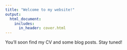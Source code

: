 ```yaml
---
title: "Welcome to my website!"
output:
  html_document:
    includes:
      in_header: cover.html
---
```


You'll soon find my CV and some blog posts. Stay tuned!